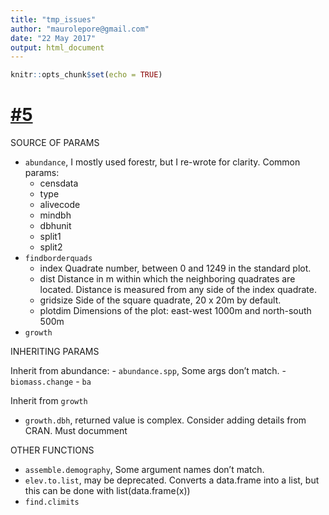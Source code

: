 ```yaml
---
title: "tmp_issues"
author: "maurolepore@gmail.com"
date: "22 May 2017"
output: html_document
---
```


```r
knitr::opts_chunk$set(echo = TRUE)
```

# [#5](https://github.com/forestgeo/forestr/issues/5)

SOURCE OF PARAMS

- `abundance`, I mostly used forestr, but I re-wrote for clarity. Common params:
    - censdata
    - type
    - alivecode
    - mindbh
    - dbhunit
    - split1
    - split2


- `findborderquads`
    - index Quadrate number, between 0 and 1249 in the standard plot.
    - dist Distance in m within which the neighboring quadrates are located. Distance is measured from any side of the index quadrate.
    - gridsize Side of the square quadrate, 20 x 20m by default.
    - plotdim Dimensions of the plot: east-west 1000m and north-south 500m

- `growth`

INHERITING PARAMS

Inherit from abundance:
- `abundance.spp`, Some args don't match.
- `biomass.change`
- `ba`

Inherit from `growth` 

- `growth.dbh`, returned value is complex. Consider adding details  from CRAN.
Must documment 

OTHER FUNCTIONS

- `assemble.demography`, Some argument names don't match.
- `elev.to.list`, may be deprecated. Converts a data.frame into a list, but this can be done with list(data.frame(x))
- `find.climits`
